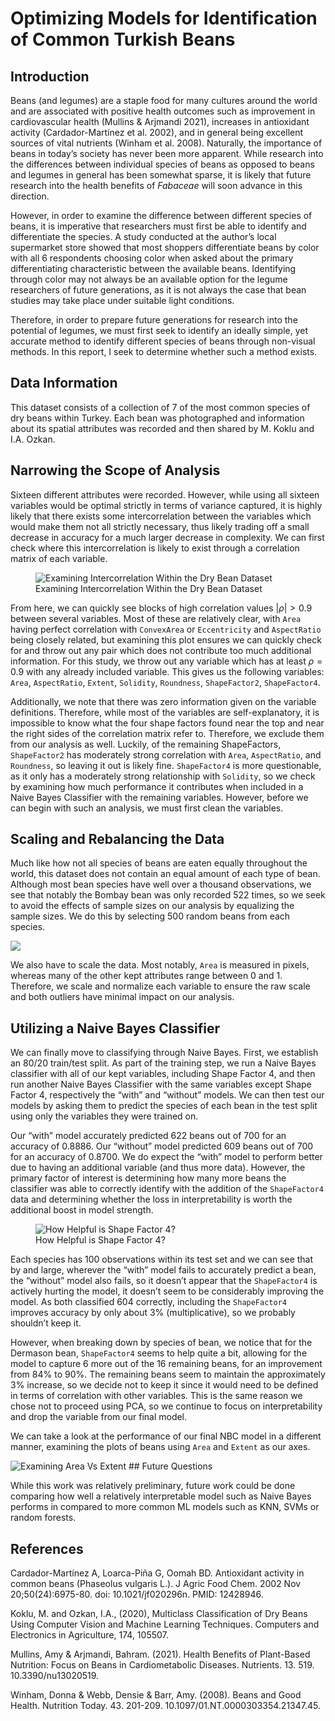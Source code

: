 # Optimizing Models for Identification of Common Turkish Beans

## Introduction

Beans (and legumes) are a staple food for many cultures around the world and are associated with positive health outcomes such as improvement in cardiovascular health (Mullins & Arjmandi 2021), increases in antioxidant activity (Cardador-Martínez et al. 2002), and in general being excellent sources of vital nutrients (Winham et al. 2008). Naturally, the importance of beans in today's society has never been more apparent. While research into the differences between individual species of beans as opposed to beans and legumes in general has been somewhat sparse, it is likely that future research into the health benefits of *Fabaceae* will soon advance in this direction.

However, in order to examine the difference between different species of beans, it is imperative that researchers must first be able to identify and differentiate the species. A study conducted at the author's local supermarket store showed that most shoppers differentiate beans by color with all 6 respondents choosing color when asked about the primary differentiating characteristic between the available beans. Identifying through color may not always be an available option for the legume researchers of future generations, as it is not always the case that bean studies may take place under suitable light conditions.

Therefore, in order to prepare future generations for research into the potential of legumes, we must first seek to identify an ideally simple, yet accurate method to identify different species of beans through non-visual methods. In this report, I seek to determine whether such a method exists.

## Data Information

This dataset consists of a collection of 7 of the most common species of dry beans within Turkey. Each bean was photographed and information about its spatial attributes was recorded and then shared by M. Koklu and I.A. Ozkan.

## Narrowing the Scope of Analysis

Sixteen different attributes were recorded. However, while using all sixteen variables would be optimal strictly in terms of variance captured, it is highly likely that there exists some intercorrelation between the variables which would make them not all strictly necessary, thus likely trading off a small decrease in accuracy for a much larger decrease in complexity. We can first check where this intercorrelation is likely to exist through a correlation matrix of each variable.

![Examining Intercorrelation Within the Dry Bean Dataset](./figures/correlation_heatmap.png)

From here, we can quickly see blocks of high correlation values $|\rho| > 0.9$ between several variables. Most of these are relatively clear, with `Area` having perfect correlation with `ConvexArea` or `Eccentricity` and `AspectRatio` being closely related, but examining this plot ensures we can quickly check for and throw out any pair which does not contribute too much additional information. For this study, we throw out any variable which has at least $\rho = 0.9$ with any already included variable. This gives us the following variables: `Area`, `AspectRatio`, `Extent`, `Solidity`, `Roundness`, `ShapeFactor2`, `ShapeFactor4`.

Additionally, we note that there was zero information given on the variable definitions. Therefore, while most of the variables are self-explanatory, it is impossible to know what the four shape factors found near the top and near the right sides of the correlation matrix refer to. Therefore, we exclude them from our analysis as well. Luckily, of the remaining ShapeFactors, `ShapeFactor2` has moderately strong correlation with `Area`, `AspectRatio`, and `Roundness`, so leaving it out is likely fine. `ShapeFactor4` is more questionable, as it only has a moderately strong relationship with `Solidity`, so we check by examining how much performance it contributes when included in a Naive Bayes Classifier with the remaining variables. However, before we can begin with such an analysis, we must first clean the variables.

## Scaling and Rebalancing the Data

Much like how not all species of beans are eaten equally throughout the world, this dataset does not contain an equal amount of each type of bean. Although most bean species have well over a thousand observations, we see that notably the Bombay bean was only recorded 522 times, so we seek to avoid the effects of sample sizes on our analysis by equalizing the sample sizes. We do this by selecting 500 random beans from each species.

![](./figures/counts_by_class.png)

We also have to scale the data. Most notably, `Area` is measured in pixels, whereas many of the other kept attributes range between 0 and 1. Therefore, we scale and normalize each variable to ensure the raw scale and both outliers have minimal impact on our analysis.

## Utilizing a Naive Bayes Classifier

We can finally move to classifying through Naive Bayes. First, we establish an 80/20 train/test split. As part of the training step, we run a Naive Bayes classifier with all of our kept variables, including Shape Factor 4, and then run another Naive Bayes Classifier with the same variables except Shape Factor 4, respectively the "with" and "without" models. We can then test our models by asking them to predict the species of each bean in the test split using only the variables they were trained on.

Our "with" model accurately predicted 622 beans out of 700 for an accuracy of 0.8886. Our "without" model predicted 609 beans out of 700 for an accuracy of 0.8700. We do expect the "with" model to perform better due to having an additional variable (and thus more data). However, the primary factor of interest is determining how many more beans the classifier was able to correctly identify with the addition of the `ShapeFactor4` data and determining whether the loss in interpretability is worth the additional boost in model strength.

![How Helpful is Shape Factor 4?](./figures/sf4_comparison.png) 

Each species has 100 observations within its test set and we can see that by and large, wherever the "with" model fails to accurately predict a bean, the "without" model also fails, so it doesn't appear that the `ShapeFactor4` is actively hurting the model, it doesn't seem to be considerably improving the model. As both classified 604 correctly, including the `ShapeFactor4` improves accuracy by only about 3% (multiplicative), so we probably shouldn't keep it.

However, when breaking down by species of bean, we notice that for the Dermason bean, `ShapeFactor4` seems to help quite a bit, allowing for the model to capture 6 more out of the 16 remaining beans, for an improvement from 84% to 90%. The remaining beans seem to maintain the approximately 3% increase, so we decide not to keep it since it would need to be defined in terms of correlation with other variables. This is the same reason we chose not to proceed using PCA, so we continue to focus on interpretability and drop the variable from our final model.

We can take a look at the performance of our final NBC model in a different manner, examining the plots of beans using `Area` and `Extent` as our axes.

![Examining Area Vs Extent](./figures/area_vs_extent.png)
## Future Questions

While this work was relatively preliminary, future work could be done comparing how well a relatively interpretable model such as Naive Bayes performs in compared to more common ML models such as KNN, SVMs or random forests.


## References
Cardador-Martínez A, Loarca-Piña G, Oomah BD. Antioxidant activity in common beans (Phaseolus vulgaris L.). J Agric Food Chem. 2002 Nov 20;50(24):6975-80. doi: 10.1021/jf020296n. PMID: 12428946.

Koklu, M. and Ozkan, I.A., (2020), Multiclass Classification of Dry Beans Using Computer Vision and Machine Learning Techniques. Computers and Electronics in Agriculture, 174, 105507.

Mullins, Amy & Arjmandi, Bahram. (2021). Health Benefits of Plant-Based Nutrition: Focus on Beans in Cardiometabolic Diseases. Nutrients. 13. 519. 10.3390/nu13020519. 

Winham, Donna & Webb, Densie & Barr, Amy. (2008). Beans and Good Health. Nutrition Today. 43. 201-209. 10.1097/01.NT.0000303354.21347.45. 